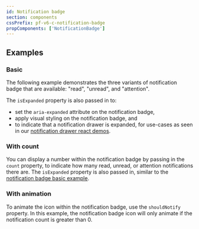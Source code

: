 ```yaml
---
id: Notification badge
section: components
cssPrefix: pf-v6-c-notification-badge
propComponents: ['NotificationBadge']
---
```



## Examples

### Basic

The following example demonstrates the three variants of notification badge that are available: "read", "unread", and "attention".

The `isExpanded` property is also passed in to:

- set the `aria-expanded` attribute on the notification badge,
- apply visual styling on the notification badge, and
- to indicate that a notification drawer is expanded, for use-cases as seen in our [notification drawer react demos](/components/notification-drawer/react-demos).



<LiveExample src={NotificationBadgeBasic} />

### With count

You can display a number within the notification badge by passing in the `count` property, to indicate how many read, unread, or attention notifications there are. The `isExpanded` property is also passed in, similar to the [notification badge basic example](/components/notification-badge#basic).



<LiveExample src={NotificationBadgeWithCount} />

### With animation

To animate the icon within the notification badge, use the `shouldNotify` property. In this example, the notification badge icon will only animate if the notification count is greater than 0.



<LiveExample src={NotificationBadgeWithAnimation} />
